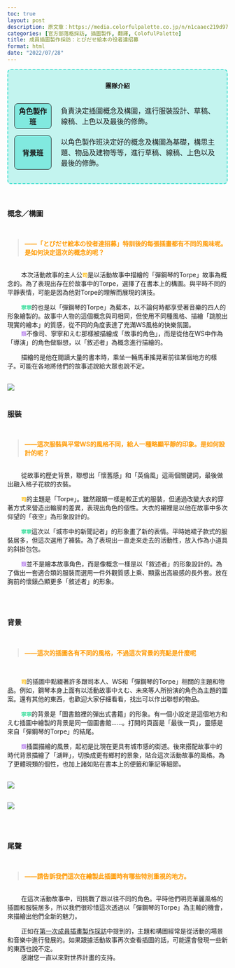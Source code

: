 ```yaml
---
toc: true
layout: post
description: 原文章：https://media.colorfulpalette.co.jp/n/n1caaec219d97 | 此篇訪談翻譯僅作為個人練習。
categories: [官方部落格採訪, 插圖製作, 翻譯, ColofulPalette]  
title: 成員插圖製作採訪：とびだせ絵本の役者達招募
format: html
date: "2022/07/28"
---
```



<div style="border:2px turquoise dashed;padding:0px 12px 0px 12px;border-radius:8px;background-color:rgba(64,224,208, 0.3) !important;">
<p style="text-align:center;font-weight:bold;margin-top:25px">團隊介紹</p>
<table style="border:none;border-collapse: separate;border-spacing: 2px 15px;">
<tr style="border:none;background-color:transparent;">
<th style="text-align:center;width:18%; border:1px solid;border-radius:8px;background-color:rgba(64,224,208, 0.5)">角色製作班</th>
<td style="border:none;padding-left:20px">負責決定插圖概念及構圖，進行服裝設計、草稿、線稿、上色以及最後的修飾。</td>
</tr>
<tr style="border:none;background-color:transparent;background-color:transparent;">
<th style="text-align:center;border:1px solid;border-radius:8px;background-color:rgba(64,224,208, 0.5)">背景班</th>
<td style="border:none;padding-left:20px">以角色製作班決定好的概念及構圖為基礎，構思主題、物品及建物等等，進行草稿、線稿、上色以及最後的修飾。</td>
</tr>
</table>
</div>

<br>


### 概念／構圖
<br>
<blockquote style="color:#ff9900;font-weight:bold;"> ——「とびだせ絵本の役者達招募」特訓後的每張插畫都有不同的風味呢。是如何決定這次的概念的呢？ </blockquote>
<br>
&nbsp;&nbsp;&nbsp;&nbsp;&nbsp;&nbsp;&nbsp;&nbsp;本次活動故事的主人公<code><span style="color:#FFBB00;font-weight:bold;">司</span></code>是以活動故事中描繪的「彈鋼琴的Torpe」故事為概念的。為了表現出存在於故事中的Torpe，選擇了在書本上的構圖。與平時不同的平靜表情，可能是因為他對Torpe的理解而展現的演技。

&nbsp;&nbsp;&nbsp;&nbsp;&nbsp;&nbsp;&nbsp;&nbsp;<code><span style="color:#33DD99;font-weight:bold;">寧寧</span></code>的也是以「彈鋼琴的Torpe」為藍本，以不論何時都享受著音樂的四人的形象繪製的。故事中人物的這個概念與司相同，但使用不同種風格、描繪「跳脫出現實的繪本」的質感，從不同的角度表達了充滿WS風格的快樂氛圍。
<br>
&nbsp;&nbsp;&nbsp;&nbsp;&nbsp;&nbsp;&nbsp;&nbsp;<code><span style="color:#BB88EE;font-weight:bold;">類</span></code>不像司、寧寧和えむ那樣被描繪成「故事的角色」，而是從他在WS中作為「導演」的角色做聯想，以「敘述者」為概念進行描繪的。

&nbsp;&nbsp;&nbsp;&nbsp;&nbsp;&nbsp;&nbsp;&nbsp;描繪的是他在閱讀大量的書本時，乘坐一輛馬車搖晃著前往某個地方的樣子。可能在各地將他們的故事述說給大眾也說不定。

<br>
<img src="https://assets.st-note.com/img/1653029269663-mdDUAOiZiU.jpg">
<br><br>

### 服裝
<br>
<blockquote style="color:#ff9900;font-weight:bold;"> ——這次服裝與平常WS的風格不同，給人一種略顯平靜的印象。是如何設計的呢？ </blockquote>
<br>
&nbsp;&nbsp;&nbsp;&nbsp;&nbsp;&nbsp;&nbsp;&nbsp;從故事的歷史背景，聯想出「懷舊感」和「英倫風」這兩個關鍵詞，最後做出融入格子花紋的衣裝。

&nbsp;&nbsp;&nbsp;&nbsp;&nbsp;&nbsp;&nbsp;&nbsp;<code><span style="color:#FFBB00;font-weight:bold;">司</span></code>的主題是「Torpe」。雖然跟類一樣是較正式的服裝，但通過改變大衣的穿著方式來營造出輪廓的差異，表現出角色的個性。大衣的襯裡是以他在故事中多次仰望的「夜空」為形象設計的。

&nbsp;&nbsp;&nbsp;&nbsp;&nbsp;&nbsp;&nbsp;&nbsp;<code><span style="color:#33DD99;font-weight:bold;">寧寧</span></code>這次以「城市中的新聞記者」的形象畫了新的表情。平時她裙子款式的服裝居多，但這次選用了褲裝。為了表現出一直走來走去的活動性，放入作為小道具的斜掛包包。

&nbsp;&nbsp;&nbsp;&nbsp;&nbsp;&nbsp;&nbsp;&nbsp;<code><span style="color:#BB88EE;font-weight:bold;">類</span></code>並不是繪本故事角色，而是像概念一樣是以「敘述者」的形象設計的。為了做出一套適合類的服裝而選用一件外觀質感上乘、顯露出高級感的長外套。放在胸前的懷錶凸顯更多「敘述者」的形象。

<br><br>

### 背景
<br>
<blockquote style="color:#ff9900;font-weight:bold;"> ——這次的插圖各有不同的風格，不過這次背景的亮點是什麼呢</blockquote>
<br>

&nbsp;&nbsp;&nbsp;&nbsp;&nbsp;&nbsp;&nbsp;&nbsp;<code><span style="color:#FFBB00;font-weight:bold;">司</span></code>的插圖中點綴著許多跟司本人、WS和「彈鋼琴的Torpe」相關的主題和物品。例如，鋼琴本身上面有以活動故事中えむ、未來等人所扮演的角色為主題的圖案。還有其他的東西，也歡迎大家仔細看看，找出可以作出聯想的物品。
<br>

&nbsp;&nbsp;&nbsp;&nbsp;&nbsp;&nbsp;&nbsp;&nbsp;<code><span style="color:#33DD99;font-weight:bold;">寧寧</span></code>的背景是「圖書館裡的彈出式書籍」的形象。有一個小設定是這個地方和えむ插圖中繪製的背景是同一個圖書館……。打開的頁面是「最後一頁」，靈感是來自「彈鋼琴的Torpe」的結尾。
<br>

&nbsp;&nbsp;&nbsp;&nbsp;&nbsp;&nbsp;&nbsp;&nbsp;<code><span style="color:#BB88EE;font-weight:bold;">類</span></code>插圖描繪的風景，起初是比現在更具有城市感的街道。後來搭配故事中的時代背景描繪了「湖畔」，切換成更有鄉村的景象，貼合這次活動故事的風格。為了更體現類的個性，也加上諸如貼在書本上的便籤和筆記等細節。

<br>
<img src="https://assets.st-note.com/img/1653029354924-StgM8oMjAC.jpg">
<br><br>

<img src="https://assets.st-note.com/img/1653029368760-T2kLxzryDQ.jpg">

 <br><br>

### 尾聲
<br>
<blockquote style="color:#ff9900;font-weight:bold;"> ——請告訴我們這次在繪製此插圖時有哪些特別重視的地方。 </blockquote>
<br>
&nbsp;&nbsp;&nbsp;&nbsp;&nbsp;&nbsp;&nbsp;&nbsp;在這次活動故事中，司挑戰了跟以往不同的角色。平時他們明亮華麗風格的插圖和服裝居多，所以我們很珍惜這次透過以「彈鋼琴的Torpe」為主軸的機會，來描繪出他們全新的魅力。

&nbsp;&nbsp;&nbsp;&nbsp;&nbsp;&nbsp;&nbsp;&nbsp;正如在[第一次成員插畫製作採訪](https://www.blogger.com/blog/post/edit/6111431881530119179/8094035769497256833#)中提到的，主題和構圖經常是從活動的場景和音樂中進行發展的。如果跟據活動故事再次查看插圖的話，可能還會發現一些新的東西也說不定。
<br>
&nbsp;&nbsp;&nbsp;&nbsp;&nbsp;&nbsp;&nbsp;&nbsp;感謝您一直以來對世界計畫的支持。